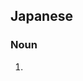 ==Japanese==
{{ja-kanjitab|女|魔|法|師}}

===Noun===
{{ja-noun|おんな まほうし}}

# {{alternative spelling of|女魔法師|lang=ja}}